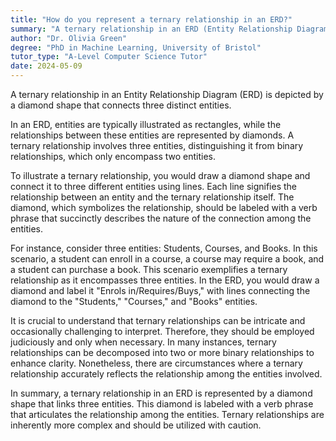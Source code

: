 ```yaml
---
title: "How do you represent a ternary relationship in an ERD?"
summary: "A ternary relationship in an ERD (Entity Relationship Diagram) is represented by a diamond shape connecting three entities."
author: "Dr. Olivia Green"
degree: "PhD in Machine Learning, University of Bristol"
tutor_type: "A-Level Computer Science Tutor"
date: 2024-05-09
---
```


A ternary relationship in an Entity Relationship Diagram (ERD) is depicted by a diamond shape that connects three distinct entities.

In an ERD, entities are typically illustrated as rectangles, while the relationships between these entities are represented by diamonds. A ternary relationship involves three entities, distinguishing it from binary relationships, which only encompass two entities.

To illustrate a ternary relationship, you would draw a diamond shape and connect it to three different entities using lines. Each line signifies the relationship between an entity and the ternary relationship itself. The diamond, which symbolizes the relationship, should be labeled with a verb phrase that succinctly describes the nature of the connection among the entities.

For instance, consider three entities: Students, Courses, and Books. In this scenario, a student can enroll in a course, a course may require a book, and a student can purchase a book. This scenario exemplifies a ternary relationship as it encompasses three entities. In the ERD, you would draw a diamond and label it "Enrols in/Requires/Buys," with lines connecting the diamond to the "Students," "Courses," and "Books" entities.

It is crucial to understand that ternary relationships can be intricate and occasionally challenging to interpret. Therefore, they should be employed judiciously and only when necessary. In many instances, ternary relationships can be decomposed into two or more binary relationships to enhance clarity. Nonetheless, there are circumstances where a ternary relationship accurately reflects the relationship among the entities involved.

In summary, a ternary relationship in an ERD is represented by a diamond shape that links three entities. This diamond is labeled with a verb phrase that articulates the relationship among the entities. Ternary relationships are inherently more complex and should be utilized with caution.
    